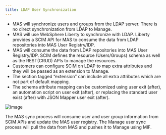 ```yaml
---
title: LDAP User Synchronization
---           
```


- MAS will synchronize users and groups from the LDAP server. There is no direct synchronization from LDAP to Manage.
- MAS will use WebSphere Liberty to synchronize with LDAP. Liberty provides a SCIM API for MAS to consume the data from LDAP repositories into MAS User Registry/IDP.
- MAS will consume the data from LDAP repositories into MAS User Registry/IDP.
SCIM defines the resource (Users/Groups) schema as well as the REST(CRUD) APIs to manage the resources.
- Customers can configure SCIM on LDAP to map extra attributes and they will be passed as an extension to Manage.
- The section tagged “extension” can include all extra attributes which are not part of default mapping.
- The schema attribute mapping can be customized using user exit (after), an automation script on user exit (after), or replacing the standard user exist (after) with JSON Mapper user exit (after).

![image](images/ldap.png)


The MAS sync process will consume user and user group information from SCIM APIs and update the MAS user registry. The Manage user sync process will pull the data from MAS and pushes it to Manage using MIF.